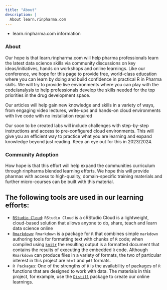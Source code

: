```yaml
---
title: "About"
description: |
  About learn.rinpharma.com
---
```


* learn.rinpharma.com information

### About

Our hope is that learn.rinpharma.com will help pharma professionals learn the latest data science skills via community discussions on key ideas/initiatives, hands on workshops and online learnings. Like our conference, we hope for this page to provide free, world-class education where you can learn by doing and build confidence in practical R in Pharma skills. We will try to provide live environments where you can play with the code/analysis to help professionals develop the skills needed for the top priorities in the drug development space.

Our articles will help gain new knowledge and skills in a variety of ways, from engaging video lectures, write-ups and hands-on cloud environments with live code with no installation required

Our soon to be created labs will include challenges with step-by-step instructions and access to pre-configured cloud environments. This will give you an efficient way to practice what you are learning and expand knowledge beyond just reading. Keep an eye out for this in 2023/2024.

### Community Adoption

How hope is that this effort will help expand the communities curriculum through rinpharma blended learning efforts. We hope this will provide pharmas with access to high-quality, domain-specific training materials and further micro-courses can be built with this material. 

## The following tools are used in our learning efforts:

* [`RStudio Cloud`](https://rstudio.cloud/): `RStudio Cloud` is a cRStudio Cloud is a lightweight, cloud-based solution that allows anyone to do, share, teach and learn data science online
* [`Rmarkdown`](http://rmarkdown.rstudio.com/index.html): `Rmarkdown` is a package for `R` that combines simple `markdown` authoring tools for formatting text with chunks of `R` code; when compiled using [`knitr`](http://yihui.name/knitr/) the resulting output is a formatted document that contains the results of executing the embedded `R` code. Although `Rmarkdown` can produce files in a variety of formats, the two of particular interest in this project are `html` and `pdf` formats. 
* `R Packages`: One of the strengths of `R` is the availability of packages of `R` functions that are designed to work with data. The materials in this project, for example, use the [`Distill`](https://rstudio.github.io/distill/) package to create our online learnings.